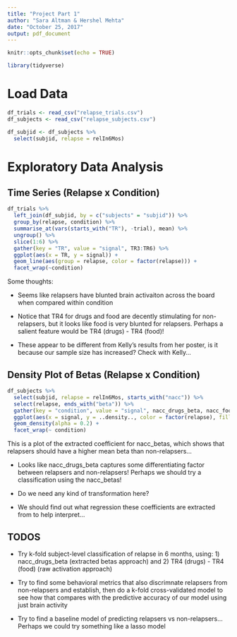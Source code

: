 ```yaml
---
title: "Project Part 1"
author: "Sara Altman & Hershel Mehta"
date: "October 25, 2017"
output: pdf_document
---
```


```r
knitr::opts_chunk$set(echo = TRUE)

library(tidyverse)
```

# Load Data

```r
df_trials <- read_csv("relapse_trials.csv")
df_subjects <- read_csv("relapse_subjects.csv")

df_subjid <- df_subjects %>% 
  select(subjid, relapse = relIn6Mos)
```

\pagebreak

# Exploratory Data Analysis

## Time Series (Relapse x Condition)

```r
df_trials %>% 
  left_join(df_subjid, by = c("subjects" = "subjid")) %>% 
  group_by(relapse, condition) %>% 
  summarise_at(vars(starts_with("TR"), -trial), mean) %>% 
  ungroup() %>% 
  slice(1:6) %>% 
  gather(key = "TR", value = "signal", TR3:TR6) %>% 
  ggplot(aes(x = TR, y = signal)) +
  geom_line(aes(group = relapse, color = factor(relapse))) +
  facet_wrap(~condition)
```

Some thoughts:

* Seems like relapsers have blunted brain activaiton across the board when compared within condition

* Notice that TR4 for drugs and food are decently stimulating for non-relapsers, but it looks like food is very blunted for relapsers. Perhaps a salient feature would be TR4 (drugs) - TR4 (food)!

* These appear to be different from Kelly's results from her poster, is it because our sample size has increased? Check with Kelly...

\pagebreak

## Density Plot of Betas (Relapse x Condition)

```r
df_subjects %>% 
  select(subjid, relapse = relIn6Mos, starts_with("nacc")) %>% 
  select(relapse, ends_with("beta")) %>% 
  gather(key = "condition", value = "signal", nacc_drugs_beta, nacc_food_beta, nacc_neutral_beta) %>% 
  ggplot(aes(x = signal, y = ..density.., color = factor(relapse), fill = factor(relapse))) + 
  geom_density(alpha = 0.2) +
  facet_wrap(~ condition)
```

This is a plot of the extracted coefficient for nacc_betas, which shows that relapsers should have a higher mean beta than non-relapsers... 

* Looks like nacc_drugs_beta captures some differentiating factor between relapsers and non-relapsers! Perhaps we should try a classification using the nacc_betas! 

* Do we need any kind of transformation here?

* We should find out what regression these coefficients are extracted from to help interpret...

\pagebreak

## TODOS

* Try k-fold subject-level classification of relapse in 6 months, using: 1) nacc_drugs_beta (extracted betas approach) and 2) TR4 (drugs) - TR4 (food) (raw activation approach)

* Try to find some behavioral metrics that also discrimnate relapsers from non-relapsers and establish, then do a k-fold cross-validated model to see how that compares with the predictive accuracy of our model using just brain activity

* Try to find a baseline model of predicting relapsers vs non-relapsers... Perhaps we could try something like a lasso model 
